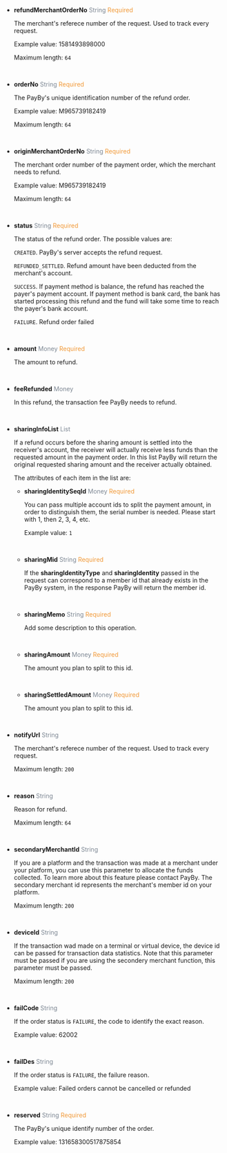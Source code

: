 - **refundMerchantOrderNo**   <font color = ' #7d8793'>String</font>    <font color = '#f19938'>Required</font>

	The merchant's referece number of the request. Used to track every request.

	Example value: 1581493898000

	Maximum length: `64`

	<br/>

- **orderNo** <font color = ' #7d8793'>String</font> <font color = '#f19938'>Required</font>

  The PayBy's unique identification number of the refund order.

  Example value: M965739182419

  Maximum length: `64`

  <br />

- **originMerchantOrderNo** <font color = ' #7d8793'>String</font> <font color = '#f19938'>Required</font>

  The merchant order number of the payment order, which the merchant needs to refund.

  Example value: M965739182419

  Maximum length: `64`

  <br />

- **status** <font color = ' #7d8793'>String</font> <font color = '#f19938'>Required</font>

  The status of the refund order. The possible values are:

  `CREATED`. PayBy's server accepts the refund request.

  `REFUNDED_SETTLED`. Refund amount have been deducted from the merchant's account.

  `SUCCESS`. If payment method is balance, the refund has reached the payer's payment account. If payment method is bank card, the bank has started processing this refund and the fund will take some time to reach the payer's bank account.

  `FAILURE`. Refund order failed

  <br />

- **amount** <font color = ' #7d8793'>Money</font> <font color = '#f19938'>Required</font>

  The amount to refund.

  <br />

- **feeRefunded** <font color = ' #7d8793'>Money</font>

  In this refund, the transaction fee PayBy needs to refund.

  <br />

- **sharingInfoList** <font color = ' #7d8793'>List</font>

  If a refund occurs before the sharing amount is settled into the receiver's account, the receiver will actually receive less funds than the requested amount in the payment order. In this list PayBy will return the original requested sharing amount and the receiver actually obtained.

  The attributes of each item in the list are:

  - **sharingIdentitySeqId**   <font color = ' #7d8793'>Money</font>    <font color = '#f19938'>Required</font>

    You can pass multiple account ids to split the payment amount, in order to distinguish them, the serial number is needed. Please start with 1, then 2, 3, 4, etc.

    Example value: `1`

    <br/>

  - **sharingMid**   <font color = ' #7d8793'>String</font>    <font color = '#f19938'>Required</font>

    If the **sharingIdentityType** and **sharingIdentity** passed in the request can correspond to a member id that already exists in the PayBy system, in the response PayBy will return the member id.

    <br/>

  - **sharingMemo**   <font color = ' #7d8793'>String</font>    <font color = '#f19938'>Required</font>

    Add some description to this operation.

    <br/>

  - **sharingAmount**   <font color = ' #7d8793'>Money</font>    <font color = '#f19938'>Required</font>

    The amount you plan to split to this id.

    <br/>

  - **sharingSettledAmount**   <font color = ' #7d8793'>Money</font>    <font color = '#f19938'>Required</font>

    The amount you plan to split to this id.

    <br/>

- **notifyUrl** <font color = ' #7d8793'>String</font>

  The merchant's referece number of the request. Used to track every request.

  Maximum length: `200`

  <br />

- **reason** <font color = ' #7d8793'>String</font>

  Reason for refund.

  Maximum length: `64`

  <br />

- **secondaryMerchantId** <font color = ' #7d8793'>String</font>

  If you are a platform and the transaction was made at a merchant under your platform, you can use this parameter to allocate the funds collected. To learn more about this feature please contact PayBy. The secondary merchant id represents the merchant's member id on your platform.

  Maximum length: `200`

  <br />

- **deviceId** <font color = ' #7d8793'>String</font>

  If the transaction wad made on a terminal or virtual device, the device id can be passed for transaction data statistics.
  Note that this parameter must be passed if you are using the secondery merchant function, this parameter must be passed.

  Maximum length: `200`

  <br />

- **failCode** <font color = ' #7d8793'>String</font>

  If the order status is `FAILURE`, the code to identify the exact reason.

  Example value: 62002

  <br />

- **failDes** <font color = ' #7d8793'>String</font>

  If the order status is `FAILURE`, the failure reason.

  Example value: Failed orders cannot be cancelled or refunded

  <br />

- **reserved** <font color = ' #7d8793'>String</font> <font color = '#f19938'>Required</font>

  The PayBy's unique identify number of the order.

  Example value: 131658300517875854

  <br />
